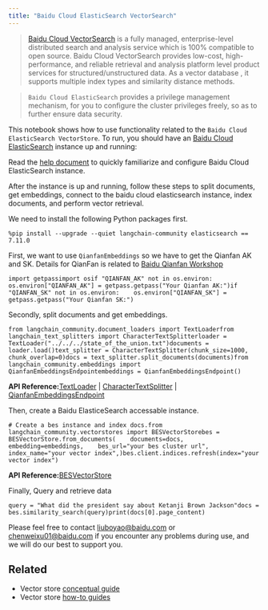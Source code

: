 ```yaml
---
title: "Baidu Cloud ElasticSearch VectorSearch"
---
```


> [Baidu Cloud VectorSearch](https://cloud.baidu.com/doc/BES/index.html?from=productToDoc) is a fully managed, enterprise-level distributed search and analysis service which is 100% compatible to open source. Baidu Cloud VectorSearch provides low-cost, high-performance, and reliable retrieval and analysis platform level product services for structured/unstructured data. As a vector database , it supports multiple index types and similarity distance methods.

> `Baidu Cloud ElasticSearch` provides a privilege management mechanism, for you to configure the cluster privileges freely, so as to further ensure data security.

This notebook shows how to use functionality related to the `Baidu Cloud ElasticSearch VectorStore`. To run, you should have an [Baidu Cloud ElasticSearch](https://cloud.baidu.com/product/bes.html) instance up and running:

Read the [help document](https://cloud.baidu.com/doc/BES/s/8llyn0hh4) to quickly familiarize and configure Baidu Cloud ElasticSearch instance.

After the instance is up and running, follow these steps to split documents, get embeddings, connect to the baidu cloud elasticsearch instance, index documents, and perform vector retrieval.

We need to install the following Python packages first.

```
%pip install --upgrade --quiet langchain-community elasticsearch == 7.11.0
```

First, we want to use `QianfanEmbeddings` so we have to get the Qianfan AK and SK. Details for QianFan is related to [Baidu Qianfan Workshop](https://cloud.baidu.com/product/wenxinworkshop)

```
import getpassimport osif "QIANFAN_AK" not in os.environ:    os.environ["QIANFAN_AK"] = getpass.getpass("Your Qianfan AK:")if "QIANFAN_SK" not in os.environ:    os.environ["QIANFAN_SK"] = getpass.getpass("Your Qianfan SK:")
```

Secondly, split documents and get embeddings.

```
from langchain_community.document_loaders import TextLoaderfrom langchain_text_splitters import CharacterTextSplitterloader = TextLoader("../../../state_of_the_union.txt")documents = loader.load()text_splitter = CharacterTextSplitter(chunk_size=1000, chunk_overlap=0)docs = text_splitter.split_documents(documents)from langchain_community.embeddings import QianfanEmbeddingsEndpointembeddings = QianfanEmbeddingsEndpoint()
```

**API Reference:**[TextLoader](https://python.langchain.com/api_reference/community/document_loaders/langchain_community.document_loaders.text.TextLoader.html) | [CharacterTextSplitter](https://python.langchain.com/api_reference/text_splitters/character/langchain_text_splitters.character.CharacterTextSplitter.html) | [QianfanEmbeddingsEndpoint](https://python.langchain.com/api_reference/community/embeddings/langchain_community.embeddings.baidu_qianfan_endpoint.QianfanEmbeddingsEndpoint.html)

Then, create a Baidu ElasticeSearch accessable instance.

```
# Create a bes instance and index docs.from langchain_community.vectorstores import BESVectorStorebes = BESVectorStore.from_documents(    documents=docs,    embedding=embeddings,    bes_url="your bes cluster url",    index_name="your vector index",)bes.client.indices.refresh(index="your vector index")
```

**API Reference:**[BESVectorStore](https://python.langchain.com/api_reference/community/vectorstores/langchain_community.vectorstores.baiducloud_vector_search.BESVectorStore.html)

Finally, Query and retrieve data

```
query = "What did the president say about Ketanji Brown Jackson"docs = bes.similarity_search(query)print(docs[0].page_content)
```

Please feel free to contact [liuboyao@baidu.com](mailto:liuboyao@baidu.com) or [chenweixu01@baidu.com](mailto:chenweixu01@baidu.com) if you encounter any problems during use, and we will do our best to support you.

## Related

* Vector store [conceptual guide](/src/oss/concepts/vectorstores)
* Vector store [how-to guides](/src/oss/how_to/#vector-stores)

